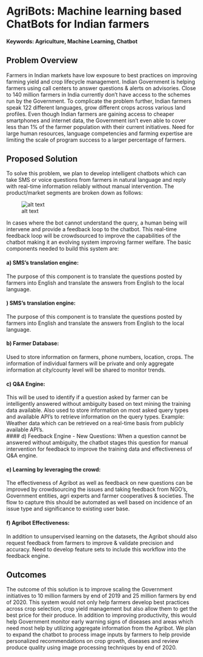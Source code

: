 # AgriBots: Machine learning based ChatBots for Indian farmers   

#### Keywords: Agriculture, Machine Learning, Chatbot

## Problem Overview
Farmers in Indian markets have low exposure to best practices on improving farming yield and crop lifecycle management. Indian Government is helping farmers using call centers to answer questions & alerts on advisories. Close to 140 million farmers in India currently don't have access to  the schemes run by the Government. To complicate the problem further, Indian farmers speak 122 different languages, grow different crops across various land profiles. Even though Indian farmers are gaining access to cheaper smartphones and internet data, the Government isn't even able to cover less than 1% of the farmer population with their current initiatives. Need for large human resources, language competencies and farming expertise are limiting the scale of program success to a larger percentage of farmers. 

## Proposed Solution
To solve this problem, we plan to develop intelligent chatbots which can take SMS or voice questions from farmers in natural language and reply with real-time information reliably without manual intervention. The product/market segments are broken down as follows: 

![alt text](https://github.com/w201rdada/portfolio-csinguva/blob/master/img/Banners_and_Alerts_and_AgriTech.png)


In cases where the bot cannot understand the query, a human being will intervene and provide a feedback loop to the chatbot. This real-time feedback loop will be crowdsourced to improve the capabilities of the chatbot making it an evolving system improving farmer welfare. The basic components needed to build this system are:

#### a) SMS's translation engine:
The purpose of this component is to translate the questions posted by farmers into English and translate the answers from English to the local language. 

#### ) SMS's translation engine:
The purpose of this component is to translate the questions posted by farmers into English and translate the answers from English to the local language. 

#### b) Farmer Database: 
Used to store information on farmers, phone numbers, location, crops. The information of individual farmers will be private and only aggregate information at city/county level will be shared to monitor trends. 

#### c) Q&A Engine: 
This will be used to identify if a question asked by farmer can be intelligently answered without ambiguity based on text mining the training data available. Also used to store information on most asked query types and available API's to retrieve information on the query types. Example: Weather data which can be retrieved on a real-time basis from publicly available API's.  
#### d) Feedback Engine - New Questions: 
When a question cannot be answered without ambiguity, the chatbot stages this question for manual intervention for feedback to improve the training data and effectiveness of Q&A engine. 

#### e) Learning by leveraging the crowd:
The effectiveness of Agribot as well as feedback on new questions can be improved by crowdsourcing the issues and taking feedback from NGO's, Government entities, agri experts and farmer cooperatives & societies. The flow to capture this should be automated as well based on incidence of an issue type and significance to existing user base. 

#### f) Agribot Effectiveness: 
In addition to unsupervised learning on the datasets, the Agribot should also request feedback from farmers to improve & validate precision and accuracy. Need to develop feature sets to include this workflow into the feedback engine. 





## Outcomes
The outcome of this solution is to improve scaling the Government initiatives to 10 million farmers by end of 2019 and 25 million farmers by end of 2020. This system would not only help farmers develop best practices across crop selection, crop yield management but also allow them to get the best price for their produce. In addition to improving productivity, this would help Government monitor early warning signs of diseases and areas which need most help by utilizing aggregate information from the Agribot.  We plan to expand the chatbot to process image inputs by farmers to help provide personalized recommendations on crop growth, diseases and review produce quality using image processing techniques by end of 2020. 
